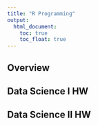 ```yaml
---
title: "R Programming"
output:
  html_document: 
    toc: true
    toc_float: true
---
```


## Overview

## Data Science I HW

## Data Science II HW

